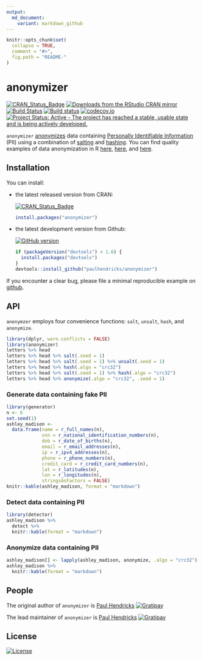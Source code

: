 ```yaml
---
output:
  md_document:
    variant: markdown_github
---
```


<!-- README.md is generated from README.Rmd. Please edit that file -->

```r
knitr::opts_chunk$set(
  collapse = TRUE,
  comment = "#>",
  fig.path = "README-"
)
```

# anonymizer

[![CRAN_Status_Badge](http://www.r-pkg.org/badges/version/anonymizer)](http://cran.r-project.org/package=anonymizer)
[![Downloads from the RStudio CRAN mirror](http://cranlogs.r-pkg.org/badges/anonymizer)](http://cran.rstudio.com/package=anonymizer)
[![Build Status](https://travis-ci.org/paulhendricks/anonymizer.png?branch=master)](https://travis-ci.org/paulhendricks/anonymizer)
[![Build status](https://ci.appveyor.com/api/projects/status/qu5j8q9wvit2i3pe/branch/master?svg=true)](https://ci.appveyor.com/project/paulhendricks/anonymizer/branch/master)
[![codecov.io](http://codecov.io/github/paulhendricks/anonymizer/coverage.svg?branch=master)](http://codecov.io/github/paulhendricks/anonymizer?branch=master)
[![Project Status: Active - The project has reached a stable, usable state and is being actively developed.](http://www.repostatus.org/badges/0.1.0/active.svg)](http://www.repostatus.org/#active)

`anonymizer` [anonymizes](https://en.wikipedia.org/wiki/Data_anonymization) data containing [Personally Identifiable Information](https://en.wikipedia.org/wiki/Personally_identifiable_information) (PII) using a combination of [salting](https://en.wikipedia.org/wiki/Salt_%28cryptography%29) and [hashing](https://en.wikipedia.org/wiki/Hash_function). You can find quality examples of data anonymization in R [here](http://jangorecki.github.io/blog/2014-11-07/Data-Anonymization-in-R.html), [here](http://stackoverflow.com/questions/10454973/how-to-create-example-data-set-from-private-data-replacing-variable-names-and-l), and [here](http://4dpiecharts.com/2011/08/23/anonymising-data/).

## Installation

You can install:

* the latest released version from CRAN:

    [![CRAN_Status_Badge](http://www.r-pkg.org/badges/version/anonymizer)](http://cran.r-project.org/package=anonymizer)

    ```R
    install.packages("anonymizer")
    ````

* the latest development version from Github:

    [![GitHub version](https://badge.fury.io/gh/paulhendricks%2Fanonymizer.svg)](http://badge.fury.io/gh/paulhendricks%2Fanonymizer)

    ```R
    if (packageVersion("devtools") < 1.6) {
      install.packages("devtools")
    }
    devtools::install_github("paulhendricks/anonymizer")
    ```

If you encounter a clear bug, please file a minimal reproducible example on [github](https://github.com/paulhendricks/anonymizer/issues).

## API

`anonymzer` employs four convenience functions: `salt`, `unsalt`, `hash`, and `anonymize`.

```r
library(dplyr, warn.conflicts = FALSE)
library(anonymizer)
letters %>% head
letters %>% head %>% salt(.seed = 1)
letters %>% head %>% salt(.seed = 1) %>% unsalt(.seed = 1)
letters %>% head %>% hash(.algo = "crc32")
letters %>% head %>% salt(.seed = 1) %>% hash(.algo = "crc32")
letters %>% head %>% anonymize(.algo = "crc32", .seed = 1)
```

### Generate data containing fake PII

```r
library(generator)
n <- 6
set.seed(1)
ashley_madison <- 
  data.frame(name = r_full_names(n), 
             snn = r_national_identification_numbers(n), 
             dob = r_date_of_births(n), 
             email = r_email_addresses(n), 
             ip = r_ipv4_addresses(n), 
             phone = r_phone_numbers(n), 
             credit_card = r_credit_card_numbers(n), 
             lat = r_latitudes(n), 
             lon = r_longitudes(n), 
             stringsAsFactors = FALSE)
knitr::kable(ashley_madison, format = "markdown")
```

### Detect data containing PII

```r
library(detector)
ashley_madison %>% 
  detect %>% 
  knitr::kable(format = "markdown")
```

### Anonymize data containing PII

```r
ashley_madison[] <- lapply(ashley_madison, anonymize, .algo = "crc32")
ashley_madison %>% 
  knitr::kable(format = "markdown")
```

## People

The original author of `anonymizer` is [Paul Hendricks](https://github.com/paulhendricks) [![Gratipay](https://img.shields.io/gratipay/JSFiddle.svg)](https://gratipay.com/~paulhendricks/)

The lead maintainer of `anonymizer` is [Paul Hendricks](https://github.com/paulhendricks) [![Gratipay](https://img.shields.io/gratipay/JSFiddle.svg)](https://gratipay.com/~paulhendricks/)

## License

[![License](http://img.shields.io/:license-mit-blue.svg)](https://github.com/paulhendricks/anonymizer/blob/master/LICENSE)
